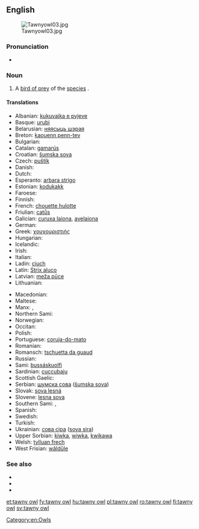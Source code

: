 ==English==
[[Image:Tawnyowl03.jpg|thumb]]

===Pronunciation===
* {{a|RP}} {{IPA|/ˈtɔːni aʊl/}}

===Noun===
{{en-noun|head=[[tawny]] [[owl]]}}

# A [[bird of prey]] of the [[species]] {{taxlink|Strix aluco|species}}.

====Translations====
{{trans-top|''Strix aluco''}}
* Albanian: [[kukuvajka e pyjeve]]
* Basque: [[urubi]]
* Belarusian: [[няясыць шэрая]]
* Breton: [[kaouenn penn-tev]]
* Bulgarian: {{t|bg|горска улулица|tr=gorska ululica}}
* Catalan: [[gamarús]]
* Croatian: [[šumska sova]]
* Czech: [[puštík]]
* Danish: {{t|da|natugle|c}}
* Dutch: {{t+|nl|bosuil|m}}
* Esperanto: [[arbara strigo]]
* Estonian: [[kodukakk]]
* Faroese: {{t|fo|músagjóð}}
* Finnish: {{t+|fi|lehtopöllö}}
* French: [[chouette hulotte]] {{g|f}}
* Friulian: [[catůs]]
* Galician: [[curuxa laiona]], [[avelaiona]]
* German: {{t+|de|Waldkauz|m}}
* Greek: [[χουχουριστιής]]
* Hungarian: {{t+|hu|macskabagoly}}
* Icelandic: {{t|is|náttugla|f}}
* Irish: {{t|ga|ulchabhán donn}}
* Italian: {{t+|it|allocco}}
* Ladin: [[ciuch]]
* Latin: [[Strix aluco]]
* Latvian: [[meža pūce]]
* Lithuanian: {{t|lt|naminė pelėda}}
{{trans-mid}}
* Macedonian: {{t|mk|шумски був|tr=šumski buv}}
* Maltese: {{t|mt|kokka}}
* Manx: {{t|gv|hullad ghoan|f}}, {{t|gv|hullad ouyr|f}}
* Northern Sami: {{t|se|bussáskuolfi}}
* Norwegian: {{t|no|kattugle}}
* Occitan: {{t+|oc|caús}}
* Polish: {{t+|pl|puszczyk}}
* Portuguese: [[coruja-do-mato]] {{g|f}}
* Romanian: {{t+|ro|huhurez}}
* Romansch: [[tschuetta da guaud]]
* Russian: {{t|ru|неясыть серая|tr=nejasyt' seraja}}
* Sami: [[bussáskuolfi]]
* Sardinian: [[cuccubaju]]
* Scottish Gaelic: {{t|gd|comhachag-dhonn|f}}
* Serbian: [[шумска сова]] ([[šumska sova]])
* Slovak: [[sova lesná]]
* Slovene: [[lesna sova]]
* Southern Sami: {{t|sma|hamhka}}, {{t|sma|jïjje-snjågloe}}
* Spanish: {{t+|es|cárabo}} {{g|m}}
* Swedish: {{t+|sv|kattuggla}}
* Turkish: {{t+|tr|alaca baykuş}}
* Ukrainian: [[сова сіра]] ([[sova sira]])
* Upper Sorbian: [[kiwka]], [[wiwka]], [[kwikawa]]
* Welsh: [[tylluan frech]]
* West Frisian: [[wâldûle]]
{{trans-bottom}}

===See also===
* {{pedia}}
* {{specieslite|Strix aluco}}
* {{commonslite|Strix aluco}}

[[Category:en:Owls]]

[[et:tawny owl]]
[[fy:tawny owl]]
[[hu:tawny owl]]
[[pl:tawny owl]]
[[ro:tawny owl]]
[[fi:tawny owl]]
[[sv:tawny owl]]